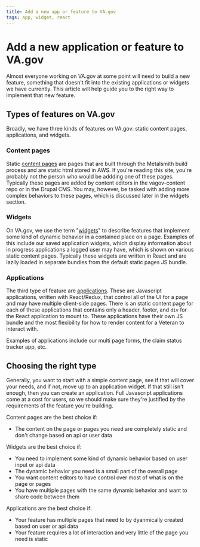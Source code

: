 ```yaml
---
title: Add a new app or feature to VA.gov
tags: app, widget, react
---
```


# Add a new application or feature to VA.gov

Almost everyone working on VA.gov at some point will need to build a new feature, something that doesn't fit into the existing applications or widgets we have currently. This article will help guide you to the right way to implement that new feature.

## Types of features on VA.gov

Broadly, we have three kinds of features on VA.gov: static content pages, applications, and widgets.

### Content pages

Static [content pages](/getting-started/common-tasks/new-page) are pages that are built through the Metalsmith build process and are static html stored in AWS. If you're reading this site, you're probably not the person who would be addding one of these pages. Typically these pages are added by content editors in the vagov-content repo or in the Drupal CMS. You may, however, be tasked with adding more complex behaviors to these pages, which is discussed later in the widgets section.

### Widgets

On VA.gov, we use the term "[widgets](/getting-started/common-tasks/new-widget)" to describe features that implement some kind of dynamic behavior in a contained place on a page. Examples of this include our saved application widgets, which display information about in progress applications a logged user may have, which is shown on various static content pages. Typically these widgets are written in React and are lazily loaded in separate bundles from the default static pages JS bundle.

### Applications

The third type of feature are [applications](/getting-started/common-tasks/new-application). These are Javascript applications, written with React/Redux, that control all of the UI for a page and may have multiple client-side pages. There is an static content page for each of these applications that contains only a header, footer, and `div` for the React application to mount to. These applications have their own JS bundle and the most flexibility for how to render content for a Veteran to interact with.

Examples of applications include our multi page forms, the claim status tracker app, etc.

## Choosing the right type

Generally, you want to start with a simple content page, see if that will cover your needs, and if not, move up to an application widget. If that still isn't enough, then you can create an application. Full Javascript applications come at a cost for users, so we should make sure they're justified by the requirements of the feature you're building.

Content pages are the best choice if:

- The content on the page or pages you need are completely static and don't change based on api or user data

Widgets are the best choice if:

- You need to implement some kind of dynamic behavior based on user input or api data
- The dynamic behavior you need is a small part of the overall page
- You want content editors to have control over most of what is on the page or pages
- You have multiple pages with the same dynamic behavior and want to share code between them

Applications are the best choice if:

- Your feature has multiple pages that need to by dyanmically created based on user or api data
- Your feature requires a lot of interaction and very little of the page you need is static



